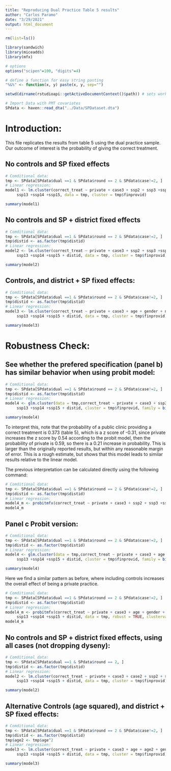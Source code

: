 ```yaml
---
title: "Reproducing Dual Practice Table 5 results"
author: "Carlos Paramo"
date: "3/29/2021"
output: html_document
---
```


```r
rm(list=ls())

library(sandwich)
library(miceadds)
library(mfx)

# options
options("scipen"=100, "digits"=4)

# define a function for easy string pasting
"%&%" <- function(x, y) paste(x, y, sep="")

setwd(dirname(rstudioapi::getActiveDocumentContext()$path)) # sets working directory to source file location

# Import Data with PMT covariates
SPdata <- haven::read_dta("../Data/SPDataset.dta")
```


# Introduction:

This file replicates the results from table 5 using the dual practice sample. Our outcome of interest is the probability of giving the correct treatment. 

## No controls and SP fixed effects

```r
# Comditional data:
tmp <- SPdata[SPdata$dual ==1 & SPdata$round == 2 & SPdata$case!=2, ]
# Linear regression: 
model1 <- lm.cluster(correct_treat ~ private + case3 + ssp2 + ssp3 +ssp4 +ssp5 +ssp6 +ssp7 +ssp8 +ssp9 +ssp10 +ssp11 +ssp12 +
     ssp13 +ssp14 +ssp15, data = tmp, cluster = tmp$finprovid)

summary(model1)
```

## No controls and SP + district fixed effects

```r
# Comditional data:
tmp <- SPdata[SPdata$dual ==1 & SPdata$round == 2 & SPdata$case!=2, ]
tmp$distid <- as.factor(tmp$distid)
# Linear regression: 
model2 <- lm.cluster(correct_treat ~ private + case3 + ssp2 + ssp3 +ssp4 +ssp5 +ssp6 +ssp7 +ssp8 +ssp9 +ssp10 +ssp11 +ssp12 +
     ssp13 +ssp14 +ssp15 + distid, data = tmp, cluster = tmp$finprovid)

summary(model2)
```

## Controls, and district + SP fixed effects:

```r
# Comditional data:
tmp <- SPdata[SPdata$dual ==1 & SPdata$round == 2 & SPdata$case!=2, ]
tmp$distid <- as.factor(tmp$distid)
# Linear regression: 
model3 <- lm.cluster(correct_treat ~ private + case3 + age + gender + numafter + ssp2 + ssp3 +ssp4 +ssp5 +ssp6 +ssp7 +ssp8 +ssp9 +ssp10 +ssp11 +ssp12 +
     ssp13 +ssp14 +ssp15 + distid, data = tmp, cluster = tmp$finprovid)

summary(model3)
```


# Robustness Check: 

## See whether the prefered specification (panel b) has similar behavior when using probit model:

```r
# Comditional data:
tmp <- SPdata[SPdata$dual ==1 & SPdata$round == 2 & SPdata$case!=2, ]
tmp$distid <- as.factor(tmp$distid)
# Linear regression: 
model4 <- glm.cluster(data = tmp,correct_treat ~ private + case3 + ssp2 + ssp3 +ssp4 +ssp5 +ssp6 +ssp7 +ssp8 +ssp9 +ssp10 +ssp11 +ssp12 +
     ssp13 +ssp14 +ssp15 + distid, cluster = tmp$finprovid, family = binomial(link = "probit"))

summary(model4)
```

To interpret this, note that the probability of a public clinic providing a correct treatment is 0.373 (table 5), which is a z score of -0.31, since private increases the z score by 0.54 according to the probit model, then the probability of private is 0.59, so there is a 0.21 increase in probability. This is larger than the originally reported results, but within any reasonable margin of error. This is a rough estimate, but shows that this model leads to similar results relative to the linear model. 

The previous interpretation can be calculated directly using the following command:

```r
# Comditional data:
tmp <- SPdata[SPdata$dual ==1 & SPdata$round == 2 & SPdata$case!=2, ]
tmp$distid <- as.factor(tmp$distid)
# Linear regression: 
model4_m <- probitmfx(correct_treat ~ private + case3 + ssp2 + ssp3 +ssp4 +ssp5 +ssp6 +ssp7 +ssp8 +ssp9 +ssp10 +ssp11 +ssp12 + ssp13 +ssp14 +ssp15 + distid, data = tmp, robust = TRUE, clustervar1 = "finprovid")
model4_m
```


## Panel c Probit version: 

```r
# Comditional data:
tmp <- SPdata[SPdata$dual ==1 & SPdata$round == 2 & SPdata$case!=2, ]
tmp$distid <- as.factor(tmp$distid)
# Linear regression: 
model4 <- glm.cluster(data = tmp,correct_treat ~ private + case3 + age + gender + numafter + ssp2 + ssp3 +ssp4 +ssp5 +ssp6 +ssp7 +ssp8 +ssp9 +ssp10 +ssp11 +ssp12 +
     ssp13 +ssp14 +ssp15 + distid, cluster = tmp$finprovid, family = binomial(link = "probit"))

summary(model4)
```

Here we find a similar pattern as before, where including controls increases the overall effect of being a private practice. 

```r
# Comditional data:
tmp <- SPdata[SPdata$dual ==1 & SPdata$round == 2 & SPdata$case!=2, ]
tmp$distid <- as.factor(tmp$distid)
# Linear regression: 
model4_m <- probitmfx(correct_treat ~ private + case3 + age + gender + numafter + ssp2 + ssp3 +ssp4 +ssp5 +ssp6 +ssp7 +ssp8 +ssp9 +ssp10 +ssp11 +ssp12 +
     ssp13 +ssp14 +ssp15 + distid, data = tmp, robust = TRUE, clustervar1 = "finprovid")
model4_m
```

## No controls and SP + district fixed effects, using all cases (not dropping dyseny):

```r
# Comditional data:
tmp <- SPdata[SPdata$dual ==1 & SPdata$round == 2, ]
tmp$distid <- as.factor(tmp$distid)
# Linear regression: 
model2 <- lm.cluster(correct_treat ~ private + case3 + case2 + ssp2 + ssp3 +ssp4 +ssp5 +ssp6 +ssp7 +ssp8 +ssp9 +ssp10 +ssp11 +ssp12 +
     ssp13 +ssp14 +ssp15 + distid, data = tmp, cluster = tmp$finprovid)

summary(model2)
```

## Alternative Controls (age squared), and district + SP fixed effects:

```r
# Comditional data:
tmp <- SPdata[SPdata$dual ==1 & SPdata$round == 2 & SPdata$case!=2, ]
tmp$distid <- as.factor(tmp$distid)
tmp$age2 <- tmp$age^2
# Linear regression: 
model3 <- lm.cluster(correct_treat ~ private + case3 + age + age2 + gender + numafter + ssp2 + ssp3 +ssp4 +ssp5 +ssp6 +ssp7 +ssp8 +ssp9 +ssp10 +ssp11 +ssp12 +
     ssp13 +ssp14 +ssp15 + distid, data = tmp, cluster = tmp$finprovid)

summary(model3)
```


